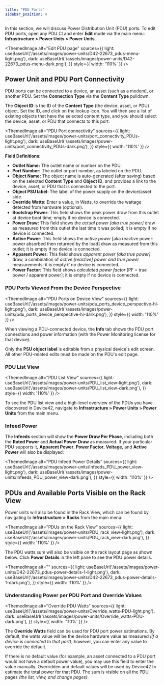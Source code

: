 ```yaml
---
title: "PDU Ports"
sidebar_position: 4
---
```



In this section, we will discuss Power Distribution Unit (PDU) ports. To edit PDU ports, open any PDU CI and enter **Edit** mode via the main menu: **Infrastructure > Power Units > Power Units**.

<ThemedImage
  alt="Edit PDU page"
  sources={{
    light: useBaseUrl('/assets/images/power-units/D42-22673_pdus-menu-light.png'),
    dark: useBaseUrl('/assets/images/power-units/D42-22673_pdus-menu-dark.png'),
  }}
  style={{ width: '110%' }}
/>

## Power Unit and PDU Port Connectivity

PDU ports can be connected to a device, an asset (such as a modem), or another PDU. Set the **Connection Type** via the **Content Type** pulldown.

The **Object ID** is the ID of the **Content Type** (the device, asset, or PDU) object. Set the ID, and click on the lookup icon. You will then see a list of existing objects that have the selected content type, and you should select the device, asset, or PDU that connects to this port.

<ThemedImage
  alt="PDU Port connectivity"
  sources={{
    light: useBaseUrl('/assets/images/power-units/port_connectivity_PDUs-light.png'),
    dark: useBaseUrl('/assets/images/power-units/port_connectivity_PDUs-dark.png'),
  }}
  style={{ width: '110%' }}
/>

**Field Definitions:**

- **Outlet Name:** The outlet name or number on the PDU.
- **Port Number:** The outlet or port number, as labeled on the PDU.
- **Object Name:** The object name is auto-generated (after saving) based on the selected **Content Type** and **Object ID**, and provides a link to the device, asset, or PDU that is connected to the port.
- **Object PSU label:** The label of the power supply on the device/asset side.
- **Override Watts:** Enter a value, in Watts, to override the wattage detected from hardware (optional).
- **Bootstrap Power:** This field shows the peak power draw from this outlet at device boot time; empty if no device is connected.
- **Power Draw:** This field shows the _actual power \[aka true power\]_ draw as measured from this outlet the last time it was polled; it is empty if no device is connected.
- **Active Power:** This field shows the _active power_ \[aka reactive power: power absorbed then returned by the load\] draw as measured from this outlet; it is empty if no device is connected.
- **Apparent Power:** This field shows _apparent power \[aka true power\]_ draw, a combination of _active \[reactive\] power and true power_ measurements; it is empty if no device is connected.
- **Power Factor:** This field shows _calculated power factor_ \[PF = true power / apparent power\]; it is empty if no device is connected.

### PDU Ports Viewed From the Device Perspective

<ThemedImage
  alt="PDU Ports on Device View"
  sources={{
    light: useBaseUrl('/assets/images/power-units/pdu_ports_device_perspective-hl-light.png'),
    dark: useBaseUrl('/assets/images/power-units/pdu_ports_device_perspective-hl-dark.png'),
  }}
  style={{ width: '110%' }}
/>

When viewing a PDU-connected device, the **Info** tab shows the PDU port connections and power information (with the Power Monitoring license for that device).

Only the **PSU object label** is editable from a physical device's edit screen. All other PDU-related edits must be made on the PDU's edit page.

### PDU List View

<ThemedImage
  alt="PDU List View"
  sources={{
    light: useBaseUrl('/assets/images/power-units/PDU_list_view-light.png'),
    dark: useBaseUrl('/assets/images/power-units/PDU_list_view-dark.png'),
  }}
  style={{ width: '110%' }}
/>

To see the PDU list view and a high-level overview of the PDUs you have discovered in Device42, navigate to **Infrastructure > Power Units > Power Units** from the main menu.

### Infeed Power

The **Infeeds** section will show the **Power Draw Per Phase**, including both the **Rated Power** and **Actual Power Draw** as measured. If your particular PDU supports it, **Apparent Power**, **Power Factor**, **Voltage**, and **Active Power** will also be displayed:

<ThemedImage
  alt="PDU Infeed Power Details"
  sources={{
    light: useBaseUrl('/assets/images/power-units/Infeeds_PDU_power_view-light.png'),
    dark: useBaseUrl('/assets/images/power-units/Infeeds_PDU_power_view-dark.png'),
  }}
  style={{ width: '110%' }}
/>

## PDUs and Available Ports Visible on the Rack View

Power units will also be found in the Rack View, which can be found by navigating to **Infrastructure > Racks** from the main menu: 

<ThemedImage
  alt="PDUs on the Rack View"
  sources={{
    light: useBaseUrl('/assets/images/power-units/PDU_rack_view-light.png'),
    dark: useBaseUrl('/assets/images/power-units/PDU_rack_view-dark.png'),
  }}
  style={{ width: '110%' }}
/>

The PDU watts sum will also be visible on the rack layout page as shown below. Click **Power Details** in the left pane to see the PDU power details.

<ThemedImage
  alt=""
  sources={{
    light: useBaseUrl('/assets/images/power-units/D42-22673_pdus-power-details-1-light.png'),
    dark: useBaseUrl('/assets/images/power-units/D42-22673_pdus-power-details-1-dark.png'),
  }}
  style={{ width: '110%' }}
/>

### Understanding Power per PDU Port and Override Values

<ThemedImage
  alt="Override PDU Watts"
  sources={{
    light: useBaseUrl('/assets/images/power-units/Override_watts-PDU-light.png'),
    dark: useBaseUrl('/assets/images/power-units/Override_watts-PDU-dark.png'),
  }}
  style={{ width: '110%' }}
/>

The **Override Watts** field can be used for PDU port power estimations. By default, the watts value will be the device hardware value as measured _(if a device is connected to that port)_; however, you can enter any value to override the default.

If there is no default value (for example, an asset connected to a PDU port would not have a default power value), you may use this field to enter the value manually. Overridden and default values will be used by Device42 to estimate the total power for that PDU. The sum is visible on all the PDU pages _(the list, view, and change pages)_.
